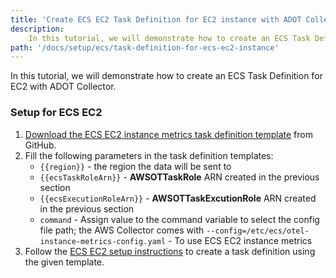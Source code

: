 ```yaml
---
title: 'Create ECS EC2 Task Definition for EC2 instance with ADOT Collector'
description:
    In this tutorial, we will demonstrate how to create an ECS Task Definition for ECS EC2 instance metrics with ADOT Collector.
path: '/docs/setup/ecs/task-definition-for-ecs-ec2-instance'
---
```



In this tutorial, we will demonstrate how to create an ECS Task Definition for EC2 with ADOT Collector.

<SectionSeparator />

### Setup for ECS EC2
1. [Download the ECS EC2 instance metrics task definition template](https://github.com/aws-observability/aws-otel-collector/blob/master/examples/ecs/aws-cloudwatch/ecs-ec2-instance-daemon.json) from GitHub.
2. Fill the following parameters in the task definition templates:
    * `{{region}}` - the region the data will be sent to
    * `{{ecsTaskRoleArn}}` - **AWSOTTaskRole** ARN created in the previous section
    * `{{ecsExecutionRoleArn}}` - **AWSOTTaskExcutionRole** ARN created in the previous section
    * `command` -  Assign value to the command variable to select the config file path; the AWS Collector comes with
                   `--config=/etc/ecs/otel-instance-metrics-config.yaml` - To use ECS EC2 instance metrics
3. Follow the [ECS EC2 setup instructions](https://docs.aws.amazon.com/AmazonECS/latest/developerguide/getting-started-ecs-ec2.html)
to create a task definition using the given template.
